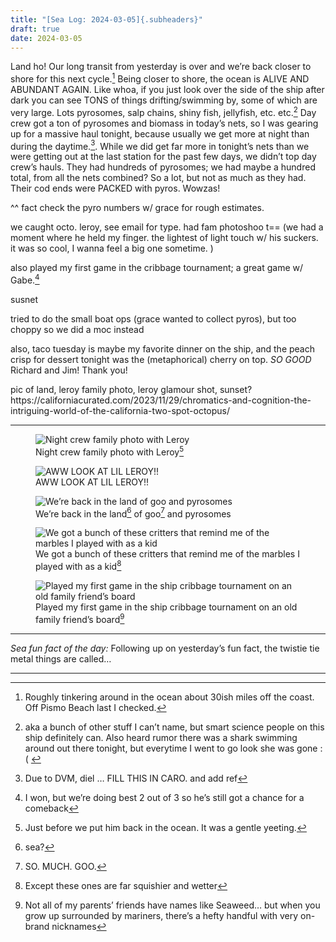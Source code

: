 ```yaml
---
title: "[Sea Log: 2024-03-05]{.subheaders}"
draft: true
date: 2024-03-05
---
```


::: {.div .bodyfont}

Land ho! Our long transit from yesterday is over and we're back closer to shore for this next cycle.^[Roughly tinkering around in the ocean about 30ish miles off the coast. Off Pismo Beach last I checked.] Being closer to shore, the ocean is ALIVE AND ABUNDANT AGAIN. Like whoa, if you just look over the side of the ship after dark you can see TONS of things drifting/swimming by, some of which are very large. Lots pyrosomes, salp chains, shiny fish, jellyfish, etc. etc.^[aka a bunch of other stuff I can't name, but smart science people on this ship definitely can. Also heard rumor there was a shark swimming around out there tonight, but everytime I went to go look she was gone :( ] Day crew got a ton of pyrosomes and biomass in today's nets, so I was gearing up for a massive haul tonight, because usually we get more at night than during the daytime.^[Due to DVM, diel ... FILL THIS IN CARO. and add ref]. While we did get far more in tonight's nets than we were getting out at the last station for the past few days, we didn't top day crew's hauls. They had hundreds of pyrosomes; we had maybe a hundred total, from all the nets combined? So a lot, but not as much as they had. Their cod ends were PACKED with pyros. Wowzas!

^^ fact check the pyro numbers w/ grace for rough estimates. 

we caught octo. leroy, see email for type. had fam photoshoo t== (we had a moment where he held my finger. the lightest of light touch w/ his suckers. it was so cool, I wanna feel a big one sometime. )

also played my first game in the cribbage tournament; a great game w/ Gabe.^[I won, but we're doing best 2 out of 3 so he's still got a chance for a comeback]

susnet

tried to do the small boat ops (grace wanted to collect pyros), but too choppy so we did a moc instead

also, taco tuesday is maybe my favorite dinner on the ship, and the peach crisp for dessert tonight was the (metaphorical) cherry on top. *SO GOOD* Richard and Jim! Thank you!

pic of land, leroy family photo, leroy glamour shot, sunset? 
https://californiacurated.com/2023/11/29/chromatics-and-cognition-the-intriguing-world-of-the-california-two-spot-octopus/

----

::: {layout="[70,-1,30]"}

![Night crew family photo with Leroy^[Just before we put him back in the ocean. It was a gentle yeeting.]](pics/fampic.jpg){fig-alt="four people standing in a lab and adoringly looking at a tupperware container with a small baby octopus in it"}

![AWW LOOK AT LIL LEROY!!](pics/leroy.jpg){fig-alt="a tiny two spot octopus in a tupperware container"}

:::

::: {layout-ncol=3}

![We're back in the land^[sea?] of goo^[SO. MUCH. GOO.] and pyrosomes](pics/bigpyro.jpg){fig-alt="a big purple pyrosome being held up over a bucket with tweezers"}

![We got a bunch of these critters that remind me of the marbles I played with as a kid^[Except these ones are far squishier and wetter]](pics/marbles.jpg){fig-alt="clear marble-shaped zooplankton in a petri dish"}

![Played my first game in the ship cribbage tournament on an old family friend's board^[Not all of my parents' friends have names like Seaweed... but when you grow up surrounded by mariners, there's a hefty handful with very on-brand nicknames]](pics/seaweedcrib.jpg){fig-alt="back of a cribbage board that says 'seaweed' on it"}

:::

----

*Sea fun fact of the day:* Following up on yesterday's fun fact, the twistie tie metal things are called... 

----

:::



